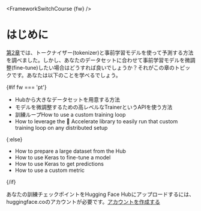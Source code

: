 <FrameworkSwitchCourse {fw} />

# はじめに

[第2章](/course/chapter2)では、トークナイザー(tokenizer)と事前学習モデルを使って予測する方法を調べました。しかし、あなたのデータセットに合わせて事前学習モデルを微調整(fine-tune)したい場合はどうすれば良いでしょうか？それがこの章のトピックです。あなたは以下のことを学べるでしょう。

{#if fw === 'pt'}
* Hubから大きなデータセットを用意する方法
* モデルを微調整するための高レベルなTrainerというAPIを使う方法
* 訓練ループHow to use a custom training loop
* How to leverage the 🤗 Accelerate library to easily run that custom training loop on any distributed setup

{:else}
* How to prepare a large dataset from the Hub
* How to use Keras to fine-tune a model
* How to use Keras to get predictions
* How to use a custom metric

{/if}

あなたの訓練チェックポイントをHugging Face Hubにアップロードするには、huggingface.coのアカウントが必要です。[アカウントを作成する](https://huggingface.co/join)
